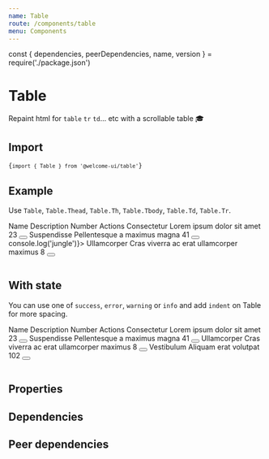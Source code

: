 ```yaml
---
name: Table
route: /components/table
menu: Components
---
```


const { dependencies, peerDependencies, name, version } = require('./package.json')

# Table

<TagVersion version={version} name={name} />

Repaint html for `table` `tr` `td`... etc with a scrollable table 🎓

## Import

<Code>{`import { Table } from '@welcome-ui/table'`}</Code>

## Example

Use `Table`, `Table.Thead`, `Table.Th`, `Table.Tbody`, `Table.Td`, `Table.Tr`.

<Playground>
  <Table>
    <Table.Thead>
      <Table.Tr>
        <Table.Th>Name</Table.Th>
        <Table.Th>Description</Table.Th>
        <Table.Th>Number</Table.Th>
        <Table.Th textAlign="center" width={80}>
          Actions
        </Table.Th>
      </Table.Tr>
    </Table.Thead>
    <Table.Tbody>
      <Table.Tr>
        <Table.Td>Consectetur</Table.Td>
        <Table.Td>Lorem ipsum dolor sit amet</Table.Td>
        <Table.Td>23</Table.Td>
        <Table.Td textAlign="center">
          <Button shape="circle" size="sm" variant="secondary">
            <SettingsIcon size="sm" />
          </Button>
        </Table.Td>
      </Table.Tr>
      <Table.Tr>
        <Table.Td>Suspendisse</Table.Td>
        <Table.Td>Pellentesque a maximus magna</Table.Td>
        <Table.Td>41</Table.Td>
        <Table.Td textAlign="center">
          <Button shape="circle" size="sm" variant="secondary">
            <SettingsIcon size="sm" />
          </Button>
        </Table.Td>
      </Table.Tr>
      <Table.Tr onClick={() => console.log('jungle')}>
        <Table.Td>Ullamcorper</Table.Td>
        <Table.Td>Cras viverra ac erat ullamcorper maximus</Table.Td>
        <Table.Td>8</Table.Td>
        <Table.Td textAlign="center">
          <Button shape="circle" size="sm" variant="secondary">
            <SettingsIcon size="sm" />
          </Button>
        </Table.Td>
      </Table.Tr>
    </Table.Tbody>
  </Table>
</Playground>

## With state

You can use one of `success`, `error`, `warning` or `info` and add `indent` on Table for more spacing.

<Playground>
  <Table indent>
    <Table.Thead>
      <Table.Tr>
        <Table.Th>Name</Table.Th>
        <Table.Th>Description</Table.Th>
        <Table.Th>Number</Table.Th>
        <Table.Th textAlign="right">Actions</Table.Th>
      </Table.Tr>
    </Table.Thead>
    <Table.Tbody>
      <Table.Tr variant="error">
        <Table.Td>Consectetur</Table.Td>
        <Table.Td>Lorem ipsum dolor sit amet</Table.Td>
        <Table.Td>23</Table.Td>
        <Table.Td textAlign="right">
          <Button shape="circle" size="sm" variant="secondary">
            <SettingsIcon size="sm" />
          </Button>
        </Table.Td>
      </Table.Tr>
      <Table.Tr variant="warning">
        <Table.Td>Suspendisse</Table.Td>
        <Table.Td>Pellentesque a maximus magna</Table.Td>
        <Table.Td>41</Table.Td>
        <Table.Td textAlign="right">
          <Button shape="circle" size="sm" variant="secondary">
            <SettingsIcon size="sm" />
          </Button>
        </Table.Td>
      </Table.Tr>
      <Table.Tr variant="info">
        <Table.Td>Ullamcorper</Table.Td>
        <Table.Td>Cras viverra ac erat ullamcorper maximus</Table.Td>
        <Table.Td>8</Table.Td>
        <Table.Td textAlign="right">
          <Button shape="circle" size="sm" variant="secondary">
            <SettingsIcon size="sm" />
          </Button>
        </Table.Td>
      </Table.Tr>
      <Table.Tr variant="success">
        <Table.Td>Vestibulum</Table.Td>
        <Table.Td>Aliquam erat volutpat</Table.Td>
        <Table.Td>102</Table.Td>
        <Table.Td textAlign="right">
          <Button shape="circle" size="sm" variant="secondary">
            <SettingsIcon size="sm" />
          </Button>
        </Table.Td>
      </Table.Tr>
    </Table.Tbody>
  </Table>
</Playground>

## Properties

<Props of={Table} />

## Dependencies

<Dependencies dependencies={dependencies} />

## Peer dependencies

<Dependencies dependencies={peerDependencies} />
